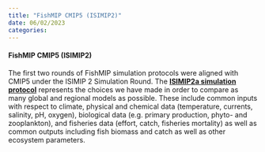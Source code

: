 ```yaml
---
title: "FishMIP CMIP5 (ISIMIP2)"
date: 06/02/2023
categories:
---
```


#### **FishMIP CMIP5 (ISIMIP2)**

The first two rounds of FishMIP simulation protocols were aligned with CMIP5 under the ISIMIP 2 Simulation Round. The [**ISIMIP2a simulation protocol**](https://www.isimip.org/protocol/2a) represents the choices we have made in order to compare as many global and regional models as possible. These include common inputs with respect to climate, physical and chemical data (temperature, currents, salinity, pH, oxygen), biological data (e.g. primary production, phyto- and zooplankton), and fisheries data (effort, catch, fisheries mortality) as well as common outputs including fish biomass and catch as well as other ecosystem parameters.
